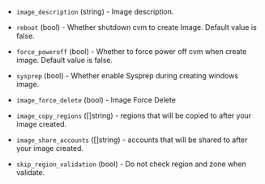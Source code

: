 <!-- Code generated from the comments of the TencentCloudImageConfig struct in builder/tencentcloud/cvm/image_config.go; DO NOT EDIT MANUALLY -->

- `image_description` (string) - Image description.

- `reboot` (bool) - Whether shutdown cvm to create Image. Default value is
  false.

- `force_poweroff` (bool) - Whether to force power off cvm when create image.
  Default value is false.

- `sysprep` (bool) - Whether enable Sysprep during creating windows image.

- `image_force_delete` (bool) - Image Force Delete
- `image_copy_regions` ([]string) - regions that will be copied to after
  your image created.

- `image_share_accounts` ([]string) - accounts that will be shared to
  after your image created.

- `skip_region_validation` (bool) - Do not check region and zone when validate.

